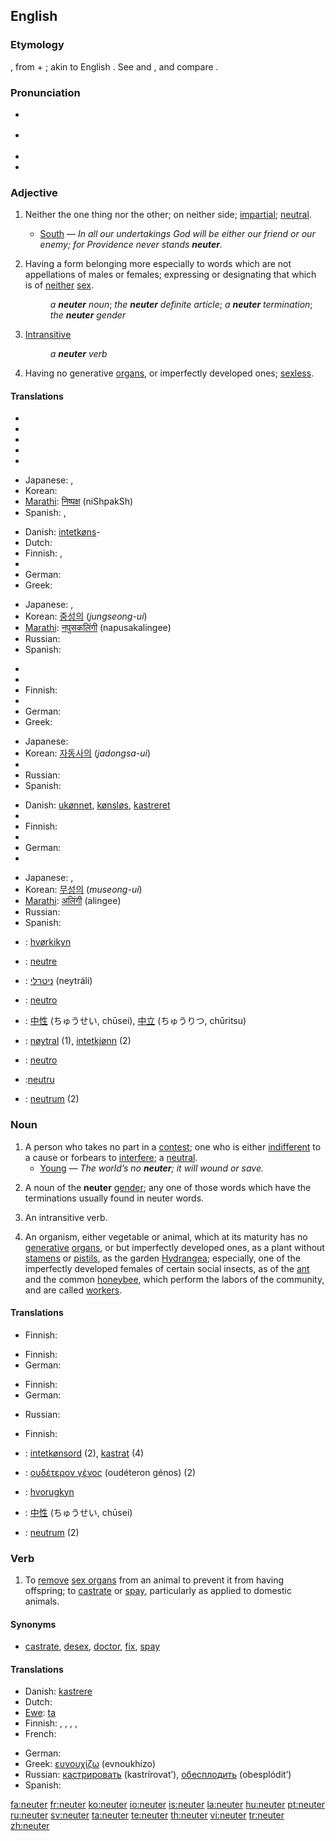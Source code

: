 ==English==

===Etymology===
{{L.}}, from {{term|ne|lang=la||not}} + {{term|uter|lang=la||whether}}; akin to English {{term|whether}}. See {{term|no}} and {{term|whether}}, and compare {{term|neither}}.

===Pronunciation===
*{{a|RP}} {{IPA|/ˈnjuːtə/}}
*{{a|US}} {{IPA|/ˈnuːtɚ/ ''or'' /ˈnjuːtɚ/}}
*{{audio|en-us-neuter.ogg|Audio (US)}}
*{{rhymes|uːtə(r)}}

===Adjective===
{{en-adj|-}}

# {{archaic}} Neither the one thing nor the other; on neither side; [[impartial]]; [[neutral]].
#*[[South]] — ''In all our undertakings God will be either our friend or our enemy; for Providence never stands '''neuter'''.''
# {{grammar}} Having a form belonging more especially to words which are not appellations of males or females; expressing or designating that which is of [[neither]] [[sex]].
#: ''a '''neuter''' noun''; ''the '''neuter''' definite article''; ''a '''neuter''' termination''; ''the '''neuter''' gender''
# {{grammar}} [[intransitive|Intransitive]]
#: ''a '''neuter''' verb''
# {{biology}} Having no generative [[organ]]s, or imperfectly developed ones; [[sexless]].

====Translations====
{{trans-top|archaic: neither the one thing nor the other}}
* {{trreq|Danish}}
* {{trreq|Dutch}}
* {{trreq|French}}
* {{trreq|German}}
* {{trreq|Greek}}
{{trans-mid}}
* Japanese: {{t|ja|中立的な|tr=chūritsutekina|sc=Jpan}}, {{t|ja|中立の|tr=chūritsu no|sc=Jpan}}
* Korean: {{t-|ko|중성의|tr=jungseong-ui|sc=Hang}}
* [[Marathi]]: [[निष्पक्ष]] (niShpakSh)
* Spanish: {{t-|es|neutral}}, {{t+|es|neutro}}
{{trans-bottom}}

{{trans-top|grammar: having a form which is not masculine nor feminine}}
* Danish: [[intetkøn]]s-
* Dutch: {{t+|nl|onzijdig}}
* Finnish: {{t|fi|neutrinen}}, {{t|fi|neutrisukuinen}}
* {{trreq|French}}
* German: {{t+|de|sächlich}}
* Greek: {{t+|el|ουδέτερος|m|tr=oudéteros|sc=Grek}}
{{trans-mid}}
* Japanese: {{t|ja|中性の|tr=chūsei no|sc=Jpan}}, {{t|ja|中性的な|tr=chūseitekina|sc=Jpan}}
* Korean: [[중성]]의 (''jungseong-ui'')
* [[Marathi]]: [[नपुसकलिंगी]] (napusakalingee)
* Russian: {{t|ru|средний|sc=Cyrl|tr=sr'édnij}}
* Spanish: {{t+|es|neutro}}
{{trans-bottom}}

{{trans-top|grammar: intransitive}}
* {{trreq|Danish}}
* {{trreq|Dutch}}
* Finnish: {{t|fi|intransitiivinen}}
* {{trreq|French}}
* German: {{t+|de|intransitiv}}
* Greek: {{t+|el|αμετάβατος|m|tr=ametávatos|sc=Grek}}
{{trans-mid}}
* Japanese: {{t|ja|自動詞の|tr=jidōshi no|sc=Jpan}}
* Korean: [[자동사]]의 (''jadongsa-ui'')
* {{trreq|Marathi}}
* Russian: {{t|ru|непереходный|sc=Cyrl|tr=n'ep'erexódnyj}}
* Spanish: {{t+|es|neutro}}
{{trans-bottom}}

{{trans-top|having no generative organs, or imperfectly developed ones}}
* Danish: [[ukønnet]], [[kønsløs]], [[kastreret]]
* {{trreq|Dutch}}
* Finnish: {{t|fi|sukupuoleton}}
* {{trreq|French}}
* German: {{t|de|geschlechtslos}}
* {{trreq|Greek}}
{{trans-mid}}
* Japanese: {{t|ja|未成熟な|tr=miseijukuna|sc=Jpan}}, {{t|ja|未発達の|tr=mihattatsu no|sc=Jpan}}
* Korean: [[무성]]의 (''museong-ui'')
* [[Marathi]]: [[अलिंगी]] (alingee)
* Russian: {{t|ru|бесполый|sc=Cyrl|tr=b'espólyj}}
* Spanish: {{t+|es|neutro}}
{{trans-bottom}}

{{checktrans-top}}
*{{ttbc|Faroese}}: [[hvørkikyn]]
*{{ttbc|French}}: [[neutre]]
*{{ttbc|Hebrew}}: [[ניטרלי]] (neytráli) {{m}}
*{{ttbc|Italian}}: [[neutro]]
{{checktrans-mid}}
*{{ttbc|Japanese}}: [[中性]] (ちゅうせい, chūsei), [[中立]] (ちゅうりつ, chūritsu)
*{{ttbc|Norwegian}}: [[nøytral]] (1), [[intetkjønn]] (2)
*{{ttbc|Portuguese}}: [[neutro]]
*{{ttbc|Romanian}}:[[neutru]]
*{{ttbc|Swedish}}: [[neutrum]] (2)
{{checktrans-bottom}}

===Noun===
{{en-noun}}

# A person who takes no part in a [[contest]]; one who is either [[indifferent]] to a cause or forbears to [[interfere]]; a [[neutral]].
#*[[Young]] — ''The world’s no '''neuter'''; it will wound or save.''
# {{grammar}} A noun of the '''neuter''' [[gender]]; any one of those words which have the terminations usually found in neuter words.
# {{grammar}} An intransitive verb.
# {{biology}} An organism, either vegetable or animal, which at its maturity has no [[generative]] [[organ]]s, or but imperfectly developed ones, as a plant without [[stamen]]s or [[pistil]]s, as the garden [[Hydrangea]]; especially, one of the imperfectly developed females of certain social insects, as of the [[ant]] and the common [[honeybee]], which perform the labors of the community, and are called [[worker]]s.

====Translations====
{{trans-top|person who takes no part in a contest}}
* Finnish: {{t|fi|puolueeton}} {{t|fi|taho}}
{{trans-mid}}
{{trans-bottom}}

{{trans-top|grammar: noun of the neuter gender}}
* Finnish: {{t|fi|neutri}}
* German: {{t|de|Neutrum|n}}
{{trans-mid}}
{{trans-bottom}}

{{trans-top|grammar: intransitive verb}}
* Finnish: {{t|fi|intransitiiviverbi}}
* German: {{t|de|Intransitivum|n}}
{{trans-mid}}
* Russian: {{t|ru|непереходный глагол|m|sc=Cyrl|tr=n'ep'er'exódnyj glagól}}
{{trans-bottom}}

{{trans-top|biology: organism which at its maturity has no generative organs}}
* Finnish: {{t|fi|neutri}}
{{trans-mid}}
{{trans-bottom}}

{{checktrans-top}}
* {{ttbc|Danish}}: [[intetkønsord]] {{n}} (2), [[kastrat]] {{c}}(4)
* {{ttbc|Greek}}: [[ουδέτερον γένος]] (oudéteron génos) {{n}} (2)
* {{ttbc|Icelandic}}: [[hvorugkyn]] {{n}}
* {{ttbc|Japanese}}: [[中性]] (ちゅうせい, chūsei)
* {{ttbc|Swedish}}: [[neutrum]] (2)
{{checktrans-bottom}}

===Verb===
{{en-verb}}

# To [[remove]] [[sex organ]]s from an animal to prevent it from having offspring; to [[castrate]] or [[spay]], particularly as applied to domestic animals.

====Synonyms====
*[[castrate]], [[desex]], [[doctor]], [[fix]], [[spay]]

====Translations====
{{trans-top|to remove sex organs from an animal}}
* Danish: [[kastrere]]
* Dutch: {{t+|nl|onzijdig}}
* [[Ewe]]: [[ta]]
* Finnish: {{t+|fi|kuohita}}, {{t+|fi|kuohia}}, {{t-|fi|kastroida}}, {{t+|fi|leikata}}, {{t-|fi|steriloida}}
* French: {{t+|fr|châtrer}}
{{trans-mid}}
* German: {{t-|de|verschneiden}}
* Greek: [[ευνουχίζω]] (evnoukhízo)
* Russian: [[кастрировать]] (kastrírovat’), [[обесплодить]] (obesplódit’)
* Spanish: {{t-|es|castrar}}
{{trans-bottom}}

[[fa:neuter]]
[[fr:neuter]]
[[ko:neuter]]
[[io:neuter]]
[[is:neuter]]
[[la:neuter]]
[[hu:neuter]]
[[pt:neuter]]
[[ru:neuter]]
[[sv:neuter]]
[[ta:neuter]]
[[te:neuter]]
[[th:neuter]]
[[vi:neuter]]
[[tr:neuter]]
[[zh:neuter]]